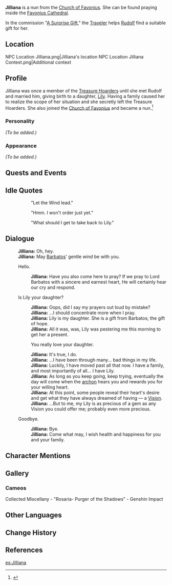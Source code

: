 {{Meta
<!-- REMOVE THIS TEMPLATE AFTER ADDING MISSING INFO -->
|missing_NPC_profile  = yes
}}
{{Character Infobox
|type             = NPC
|image            = NPC Jilliana.png
|region           = Mondstadt
|affiliation      = Church of Favonius
|affiliation2     = Treasure Hoarders
|affiliationNote2 = Formerly
|title            = Nun
|spouse           = Rudolf
|child            = Lily
|voiceEN          = [https://jenniferlosi.com/ Jennifer Losi]<ref>Twitter: [https://twitter.com/JenLosi/status/1326965079602958336 EN VA Self Announcement]</ref>
|voiceJP          = [http://amuleto.jp/talents/sawakiyuha.html Yuuha Sawaki ({{ja|沢樹 ゆうは}})]<ref>Amuleto: [http://amuleto.jp/talents/sawakiyuha.html JP VA's Profile]</ref>
}}
'''Jilliana''' is a nun from the [[Church of Favonius]]. She can be found praying inside the [[Favonius Cathedral]].

In the commission "[[A Surprise Gift]]," the [[Traveler]] helps [[Rudolf]] find a suitable gift for her.

==Location==
<gallery>
NPC Location Jilliana.png|Jilliana's location
NPC Location Jilliana Context.png|Additional context
</gallery>

==Profile==
<!-- detailed story/lore information goes here -->
Jilliana was once a member of the [[Treasure Hoarders]] until she met Rudolf and married him, giving birth to a daughter, [[Lily]]. Having a family caused her to realize the scope of her situation and she secretly left the Treasure Hoarders. She also joined the [[Church of Favonius]] and became a nun.<ref>{{Ref/Quest|A Surprise Gift}}</ref>

===Personality===
''(To be added.)''

===Appearance===
''(To be added.)''

==Quests and Events==
{{Quests and Events}}

==Idle Quotes==
{{Dialogue start}}
:: {{A|VO Jilliana 01.ogg}} "Let the Wind lead."
:: {{A|VO Jilliana 02.ogg}} "Hmm. I won't order just yet."
:: {{A|VO Jilliana 03.ogg}} "What should I get to take back to Lily."
{{Dialogue end}}

==Dialogue==
{{Dialogue start}}
:'''Jilliana:''' Oh, hey.
:'''Jilliana:''' May [[Barbatos]]' gentle wind be with you.
:{{DIcon}} Hello.
::'''Jilliana:''' Have you also come here to pray? If we pray to Lord Barbatos with a sincere and earnest heart, He will certainly hear our cry and respond.
:{{DIcon}} Is Lily your daughter?
::'''Jilliana:''' Oops, did I say my prayers out loud by mistake?
::'''Jilliana:''' ...I should concentrate more when I pray.
::'''Jilliana:''' Lily is my daughter. She is a gift from Barbatos; the gift of hope.
::'''Jilliana:''' All it was, was, Lily was pestering me this morning to get her a present.
::{{DIcon}} You really love your daughter.
::'''Jilliana:''' It's true, I do.
::'''Jilliana:''' ...I have been through many... bad things in my life.
::'''Jilliana:''' Luckily, I have moved past all that now. I have a family, and most importantly of all... I have Lily.
::'''Jilliana:''' As long as you keep going, keep trying, eventually the day will come when the [[archon]] hears you and rewards you for your willing heart.
::'''Jilliana:''' At this point, some people reveal their heart's desire and get what they have always dreamed of having &mdash; a [[Vision]].
::'''Jilliana:''' ...But to me,  my Lily is as precious of a gem as any Vision you could offer me; probably even more precious.
:{{DIcon}} Goodbye.
::'''Jilliana:''' Bye.
::'''Jilliana:''' Come what may, I wish health and happiness for you and your family.
{{Dialogue end}}

==Character Mentions==
{{Character Mentions}}
<!--
==Trivia==
-->
==Gallery==
===Cameos===
<gallery>
Collected Miscellany - "Rosaria- Purger of the Shadows" - Genshin Impact
</gallery>

==Other Languages==
{{Other Languages
|default_hidden = 1
|en      = Jilliana
|zhs     = 吉丽安娜
|zhs_rm  = Jílì'ānnà
|zht     = 吉麗安娜
|zht_rm  = Jílì'ānnà
|ja      = ジリアンナ
|ja_rm   = Jirianna
|ko      = 젤리안나
|ko_rm   = Jellianna
|es      = Jilliana
|fr      = Gillianna
|ru      = Джиллиана
|th      = Jilliana
|vi      = Jilliana
|de      = Jilliana
|id      = Jilliana
|pt      = Jilliana
|tr      = Jilliana
|it      = Jilliana
}}

==Change History==
{{Change History|1.0}}

==References==
{{Reflist}}
[[es:Jilliana]]